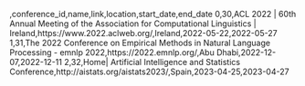 ,conference_id,name,link,location,start_date,end_date
0,30,ACL 2022 |  60th Annual Meeting of the Association for Computational Linguistics | Ireland,https://www.2022.aclweb.org/,Ireland,2022-05-22,2022-05-27
1,31,The 2022 Conference on Empirical Methods in Natural Language Processing - emnlp 2022,https://2022.emnlp.org/,Abu Dhabi,2022-12-07,2022-12-11
2,32,Home| Artificial Intelligence and Statistics Conference,http://aistats.org/aistats2023/,Spain,2023-04-25,2023-04-27
